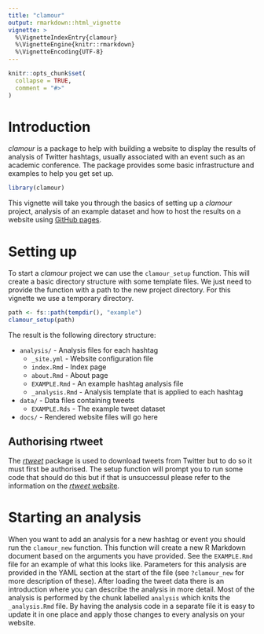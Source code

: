 ```yaml
---
title: "clamour"
output: rmarkdown::html_vignette
vignette: >
  %\VignetteIndexEntry{clamour}
  %\VignetteEngine{knitr::rmarkdown}
  %\VignetteEncoding{UTF-8}
---
```


```r
knitr::opts_chunk$set(
  collapse = TRUE,
  comment = "#>"
)
```

# Introduction

_clamour_ is a package to help with building a website to display the results
of analysis of Twitter hashtags, usually associated with an event such as an
academic conference. The package provides some basic infrastructure and examples
to help you get set up.

```r
library(clamour)
```

This vignette will take you through the basics of setting up a _clamour_
project, analysis of an example dataset and how to host the results on a website
using [GitHub pages][pages].

# Setting up

To start a _clamour_ project we can use the `clamour_setup` function. This will
create a basic directory structure with some template files. We just need to
provide the function with a path to the new project directory. For this vignette
we use a temporary directory.

```r
path <- fs::path(tempdir(), "example")
clamour_setup(path)
```

The result is the following directory structure:

* `analysis/` - Analysis files for each hashtag
  * `_site.yml` - Website configuration file
  * `index.Rmd` - Index page
  * `about.Rmd` - About page
  * `EXAMPLE.Rmd` - An example hashtag analysis file
  * `_analysis.Rmd` - Analysis template that is applied to each hashtag
* `data/` - Data files containing tweets
  * `EXAMPLE.Rds` - The example tweet dataset
* `docs/` - Rendered website files will go here

## Authorising rtweet

The [_rtweet_][rtweet] package is used to download tweets from Twitter but to
do so it must first be authorised. The setup function will prompt you to run
some code that should do this but if that is unsuccessul please refer to the
information on the [_rtweet_ website][rtweet].

# Starting an analysis

When you want to add an analysis for a new hashtag or event you should run the
`clamour_new` function. This function will create a new R Markdown document
based on the arguments you have provided. See the `EXAMPLE.Rmd` file for an
example of what this looks like. Parameters for this analysis are provided in
the YAML section at the start of the file (see `?clamour_new` for more
description of these). After loading the tweet data there is an introduction
where you can describe the analysis in more detail. Most of the analysis is
performed by the chunk labelled `analysis` which knits the `_analysis.Rmd` file.
By having the analysis code in a separate file it is easy to update it in one
place and apply those changes to every analysis on your website.

[pages]: https://pages.github.com/ "GitHub pages"
[rtweet]: https://rtweet.info/ "rtweet"

